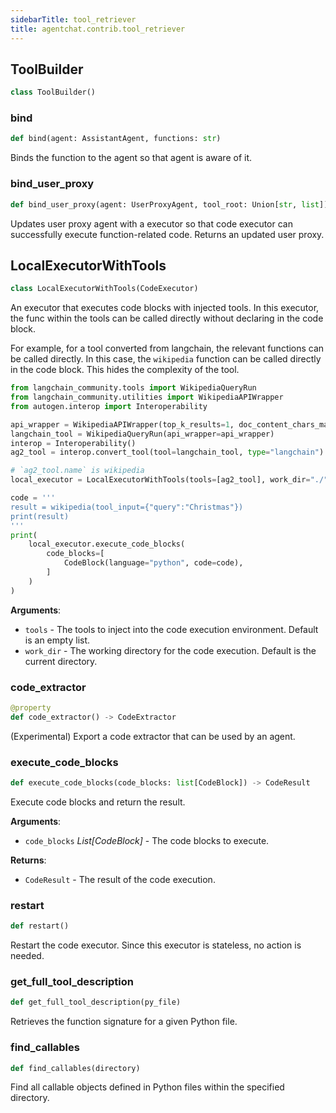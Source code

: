 ```yaml
---
sidebarTitle: tool_retriever
title: agentchat.contrib.tool_retriever
---
```


## ToolBuilder

```python
class ToolBuilder()
```

### bind

```python
def bind(agent: AssistantAgent, functions: str)
```

Binds the function to the agent so that agent is aware of it.

### bind\_user\_proxy

```python
def bind_user_proxy(agent: UserProxyAgent, tool_root: Union[str, list])
```

Updates user proxy agent with a executor so that code executor can successfully execute function-related code.
Returns an updated user proxy.

## LocalExecutorWithTools

```python
class LocalExecutorWithTools(CodeExecutor)
```

An executor that executes code blocks with injected tools. In this executor, the func within the tools can be called directly without declaring in the code block.

For example, for a tool converted from langchain, the relevant functions can be called directly.
In this case, the `wikipedia` function can be called directly in the code block. This hides the complexity of the tool.

```python
from langchain_community.tools import WikipediaQueryRun
from langchain_community.utilities import WikipediaAPIWrapper
from autogen.interop import Interoperability

api_wrapper = WikipediaAPIWrapper(top_k_results=1, doc_content_chars_max=3000)
langchain_tool = WikipediaQueryRun(api_wrapper=api_wrapper)
interop = Interoperability()
ag2_tool = interop.convert_tool(tool=langchain_tool, type="langchain")

# `ag2_tool.name` is wikipedia
local_executor = LocalExecutorWithTools(tools=[ag2_tool], work_dir="./")

code = '''
result = wikipedia(tool_input={"query":"Christmas"})
print(result)
'''
print(
    local_executor.execute_code_blocks(
        code_blocks=[
            CodeBlock(language="python", code=code),
        ]
    )
)
```

**Arguments**:

- `tools` - The tools to inject into the code execution environment. Default is an empty list.
- `work_dir` - The working directory for the code execution. Default is the current directory.

### code\_extractor

```python
@property
def code_extractor() -> CodeExtractor
```

(Experimental) Export a code extractor that can be used by an agent.

### execute\_code\_blocks

```python
def execute_code_blocks(code_blocks: list[CodeBlock]) -> CodeResult
```

Execute code blocks and return the result.

**Arguments**:

- `code_blocks` _List[CodeBlock]_ - The code blocks to execute.
  

**Returns**:

- `CodeResult` - The result of the code execution.

### restart

```python
def restart()
```

Restart the code executor. Since this executor is stateless, no action is needed.

### get\_full\_tool\_description

```python
def get_full_tool_description(py_file)
```

Retrieves the function signature for a given Python file.

### find\_callables

```python
def find_callables(directory)
```

Find all callable objects defined in Python files within the specified directory.

